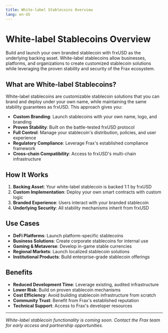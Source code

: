 ```yaml
---
title: White-label Stablecoins Overview
lang: en-US
---
```


# White-label Stablecoins Overview

Build and launch your own branded stablecoin with frxUSD as the underlying backing asset. White-label stablecoins allow businesses, platforms, and organizations to create customized stablecoin solutions while leveraging the proven stability and security of the Frax ecosystem.

## What are White-label Stablecoins?

White-label stablecoins are customizable stablecoin solutions that you can brand and deploy under your own name, while maintaining the same stability guarantees as frxUSD. This approach gives you:

- **Custom Branding**: Launch stablecoins with your own name, logo, and branding
- **Proven Stability**: Built on the battle-tested frxUSD protocol
- **Full Control**: Manage your stablecoin's distribution, policies, and user experience
- **Regulatory Compliance**: Leverage Frax's established compliance framework
- **Cross-chain Compatibility**: Access to frxUSD's multi-chain infrastructure

## How It Works

1. **Backing Asset**: Your white-label stablecoin is backed 1:1 by frxUSD
2. **Custom Implementation**: Deploy your own smart contracts with custom logic
3. **Branded Experience**: Users interact with your branded stablecoin
4. **Underlying Security**: All stability mechanisms inherit from frxUSD

## Use Cases

- **DeFi Platforms**: Launch platform-specific stablecoins
- **Business Solutions**: Create corporate stablecoins for internal use
- **Gaming & Metaverse**: Develop in-game stable currencies
- **Regional Markets**: Launch localized stablecoin solutions
- **Institutional Products**: Build enterprise-grade stablecoin offerings

## Benefits

- **Reduced Development Time**: Leverage existing, audited infrastructure
- **Lower Risk**: Build on proven stablecoin mechanisms
- **Cost Efficiency**: Avoid building stablecoin infrastructure from scratch
- **Community Trust**: Benefit from Frax's established reputation
- **Technical Support**: Access to Frax's developer resources

---

_White-label stablecoin functionality is coming soon. Contact the Frax team for early access and partnership opportunities._
